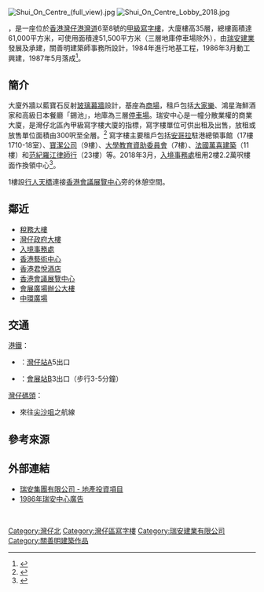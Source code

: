 [[File:Shui_On_Centre_(full_view).jpg|thumb]]
[[File:Shui_On_Centre_Lobby_2018.jpg|thumb]]

{{engname|瑞安中心|Shui On Centre}}，是一座位於[[香港|香港]][[灣仔|灣仔]][[港灣道|港灣道]]6至8號的[[甲級寫字樓|甲級寫字樓]]，大廈樓高35層，總樓面積達61,000平方米，可使用面積達51,500平方米（三層地庫停車場除外），由[[瑞安建業|瑞安建業]]發展及承建，關善明建築師事務所設計，1984年進行地基工程，1986年3月動工興建，1987年5月落成<ref>{{cite web |author1=瑞安建業 |title=灣仔瑞安中心 |url=http://www.socam.com/html/chi/business/project_info.asp?id=51 |accessdate=2018-11-05 |archive-date=2016-11-19 |archive-url=https://web.archive.org/web/20161119181841/http://www.socam.com/html/chi/business/project_info.asp?id=51 |dead-url=no }}</ref>。

==簡介==
大廈外牆以藍寶石反射[[玻璃幕牆|玻璃幕牆]]設計，基座為[[商場|商場]]，租戶包括[[大家樂|大家樂]]、鴻星海鮮酒家和高級日本餐廳「錫池」，地庫為三層[[停車場|停車場]]。瑞安中心是一幢分散業權的商業大廈，是灣仔北區內甲級寫字樓大廈的指標，寫字樓單位可供出租及出售，放租或放售單位面積由300呎至全層。<ref>{{Cite web|title=Shui On Centre 瑞安中心|url=https://propwiser.com.hk/tc/Building/wan-chai/瑞安中心/183|accessdate=2021-07-30|author=|date=2020-10-23|format=|website=博思物業网|language=|archive-date=2021-11-03|archive-url=https://web.archive.org/web/20211103063311/https://propwiser.com.hk/tc/Building/wan-chai/%E7%91%9E%E5%AE%89%E4%B8%AD%E5%BF%83/183|dead-url=no}}</ref> 寫字樓主要租戶包括[[安哥拉|安哥拉]]駐港總領事館（17樓1710-18室）、[[寶潔公司|寶潔公司]]（9樓）、[[大學教育資助委員會|大學教育資助委員會]]（7樓）、[[萬喜|法國萬喜建築]]（11樓）和[[范紀羅江律師行|范紀羅江律師行]]（23樓）等。2018年3月，[[入境事務處|入境事務處]]租用2樓2.2萬呎樓面作換領中心<ref>{{cite news |title=入境處租瑞安中心 2.2萬呎涉123萬 |url=https://ps.hket.com/article/2023788/%E5%85%A5%E5%A2%83%E8%99%95%E7%A7%9F%E7%91%9E%E5%AE%89%E4%B8%AD%E5%BF%83%202.2%E8%90%AC%E5%91%8E%E6%B6%89123%E8%90%AC |accessdate=2018-11-05 |publisher=地產站 |date=2018-03-06 |archive-date=2019-08-16 |archive-url=https://web.archive.org/web/20190816001114/https://ps.hket.com/article/2023788/%E5%85%A5%E5%A2%83%E8%99%95%E7%A7%9F%E7%91%9E%E5%AE%89%E4%B8%AD%E5%BF%83%202.2%E8%90%AC%E5%91%8E%E6%B6%89123%E8%90%AC |dead-url=no }}</ref>。

1樓設[[行人天橋|行人天橋]]連接[[香港會議展覽中心|香港會議展覽中心]]旁的休憩空間。

==鄰近==
*[[稅務大樓|稅務大樓]]
*[[灣仔政府大樓|灣仔政府大樓]]
*[[入境事務處|入境事務處]]
*[[香港藝術中心|香港藝術中心]]
*[[香港君悅酒店|香港君悅酒店]]
*[[香港會議展覽中心|香港會議展覽中心]]
*[[會展廣場辦公大樓|會展廣場辦公大樓]]
*[[中環廣場|中環廣場]]

==交通==
;[[港鐵|港鐵]]：
*{{港鐵路線標誌|ISL}}：[[灣仔站|灣仔站]]A5出口
*{{港鐵路線標誌|EAL}}：[[會展站|會展站]]B3出口（步行3-5分鐘）
;[[灣仔碼頭|灣仔碼頭]]：
*來往[[尖沙咀|尖沙咀]]之航線

==參考來源==
{{reflist}}

== 外部連結 ==
{{stack begin}}
{{commonscat|Shui On Centre}}
{{stack end}}
*[http://www.shuion.com/cht/soh/PptDev/soc_wc.asp 瑞安集團有限公司 - 地產投資項目] {{Wayback|url=http://www.shuion.com/cht/soh/PptDev/soc_wc.asp |date=20200220204219 }}
*[https://www.youtube.com/watch?v=Phax3V6hNko 1986年瑞安中心廣告] {{Wayback|url=https://www.youtube.com/watch?v=Phax3V6hNko |date=20200501140926 }}

<br>

[[Category:灣仔北|Category:灣仔北]]
[[Category:灣仔區寫字樓|Category:灣仔區寫字樓]]
[[Category:瑞安建業有限公司|Category:瑞安建業有限公司]]
[[Category:關善明建築作品|Category:關善明建築作品]]